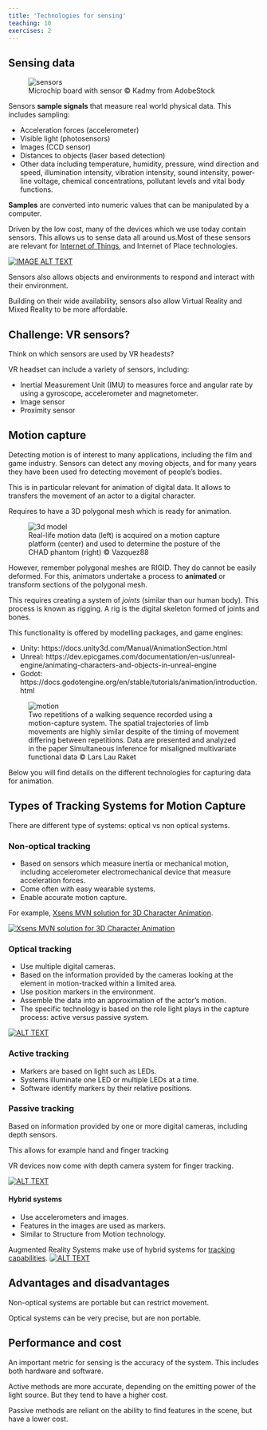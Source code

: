 ```yaml
---
title: 'Technologies for sensing'
teaching: 10
exercises: 2
---
```


## Sensing data

![Microchip board with sensor &copy; Kadmy from AdobeStock](fig/AdobeStock_25679833.jpeg){alt="sensors"}


Sensors **sample signals** that measure real world physical data.
This includes sampling:

- Acceleration forces (accelerometer)
- Visible light (photosensors)
- Images (CCD sensor)
- Distances to objects (laser based detection)
- Other data including temperature, humidity, pressure, wind direction and speed, illumination intensity, vibration intensity, sound intensity, power-line voltage, chemical concentrations, pollutant levels and vital body functions.


**Samples** are converted into numeric values that can be manipulated 
by a computer.

Driven by the low cost, many of the
devices which we use today contain sensors.
This allows us to sense data 
all around us.Most of these sensors are relevant for [Internet of
Things](https://www.youtube.com/watch?v=DidxdOAkpwA),
and Internet of Place technologies.

[![IMAGE ALT TEXT](https://i.ytimg.com/vi/DidxdOAkpwA/maxresdefault.jpg)](https://www.youtube.com/watch?v=DidxdOAkpwA
 "IoT technologies")

Sensors also allows objects and environments to 
respond and interact with their environment.



Building on their wide availability, sensors also allow
Virtual Reality and Mixed Reality to be more affordable.



::::: challenge
## Challenge: VR sensors?

Think on which sensors are used by VR headests?

:::: solution
VR headset can include a variety of sensors, including:  

- Inertial Measurement Unit (IMU) to measures 
force and angular rate by using a gyroscope,
accelerometer and magnetometer.
- Image sensor
- Proximity sensor

::::

:::::

## Motion capture

Detecting motion is of interest to 
many applications, including
the film and game industry. Sensors can detect any moving objects, and for many years
they have been used fro detecting movement of people's bodies.

This is in particular relevant for animation of digital data. 
It allows to transfers the movement of an actor to a digital character. 


Requires to have a 3D polygonal mesh which is ready for animation.

![Real-life motion data (left) is acquired on a motion capture platform (center) and used to determine the posture of the CHAD phantom (right) &copy; Vazquez88](https://upload.wikimedia.org/wikipedia/commons/8/8b/Motion_Capture_with_Chad_Phantom.png){alt='3d model'}

However, remember polygonal meshes are RIGID. They do cannot be easily deformed. For this,
animators undertake a process to **animated** or transform sections of the polygonal mesh.

This requires creating a system of *joints* (similar than our human body).
This process is known as rigging. A rig is the digital skeleton 
formed of joints and bones.

This functionality is offered by modelling packages, and game engines:

- Unity: https://docs.unity3d.com/Manual/AnimationSection.html
- Unreal: https://dev.epicgames.com/documentation/en-us/unreal-engine/animating-characters-and-objects-in-unreal-engine
- Godot: https://docs.godotengine.org/en/stable/tutorials/animation/introduction.html



![Two repetitions of a walking sequence recorded using a motion-capture system. The spatial trajectories of limb movements are highly similar despite of the timing of movement differing between repetitions. Data are presented and analyzed in the paper Simultaneous inference for misaligned multivariate functional data &copy; Lars Lau Raket](https://upload.wikimedia.org/wikipedia/commons/9/97/Two_repetitions_of_a_walking_sequence_of_an_individual_recorded_using_a_motion-capture_system.gif){alt="motion"}

Below you will find details on the different technologies
for capturing data for animation.

## Types of Tracking Systems for Motion Capture

There are different type of systems: optical vs non optical systems.

### Non-optical tracking

- Based on sensors which measure inertia or mechanical motion, including accelerometer
electromechanical device that measure acceleration forces.
- Come often with easy wearable systems.
- Enable accurate motion capture.

For example, [Xsens MVN solution for 3D Character Animation](https://www.youtube.com/watch?v=-0hSQFbt67U&t=1s).

[![Xsens MVN solution for 3D Character Animation](https://i.ytimg.com/vi/-0hSQFbt67U/maxresdefault.jpg)](https://www.youtube.com/watch?v=-0hSQFbt67U
 "3D chracater")
 
### Optical tracking

- Use multiple digital cameras.
- Based on the information provided by the cameras looking at the element in motion-tracked within a limited area.
- Use position markers in the environment.
- Assemble the data into an approximation of the actor's motion. 
- The specific technology is based on the role light plays in the capture process: active versus passive system.

[![ALT TEXT](https://i.ytimg.com/vi/O0mLfzbmqcg/maxresdefault.jpg)](https://www.youtube.com/watch?v=O0mLfzbmqcg)


### Active tracking

- Markers are based on light such as LEDs.
- Systems illuminate one LED or multiple LEDs at a time.
- Software identify markers by their relative positions.

### Passive tracking

Based on information provided by one or more digital cameras,
including depth sensors.

This allows for example hand and finger tracking

VR devices now come with depth camera system for finger tracking. 

[![ALT TEXT](https://i.ytimg.com/vi/rnlCGw-0R8g/maxresdefault.jpg)](https://www.youtube.com/watch?v=rnlCGw-0R8g)

#### Hybrid systems

- Use accelerometers and images.
- Features in the images are used as markers.
- Similar to Structure from Motion technology. 

Augmented Reality Systems
make use of hybrid systems for 
[tracking capabilities](https://www.youtube.com/watch?v=2y7NX-HUlMc&t=301s).
[![ALT TEXT](https://i.ytimg.com/vi/2y7NX-HUlMc/maxresdefault.jpg)](https://www.youtube.com/watch?v=2y7NX-HUlMc)



## Advantages and disadvantages

Non-optical systems are portable but can restrict movement.


Optical systems can be very precise, but are non portable.


## Performance and cost
An important metric for sensing is the accuracy of the system.
This includes both hardware and software.

Active methods are more accurate, 
depending on the emitting power of the light source. 
But they tend to have a higher cost.

Passive methods are reliant on the ability to find 
features in the scene, but have a lower cost.
<!--
## Image sensors

In a camera system, 
the image sensor receives incident light (photons) 
and transform it into a digital image.


Active and passive methods.

Active methods provide their own source of energy to illuminate the objects they observe.

For instance LIDAR (Light Detection and Ranging), depth sensor and 3D scanners.
-->
